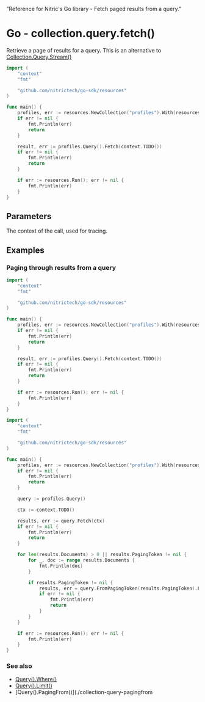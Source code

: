   "Reference for Nitric's Go library - Fetch paged results from a query."

# Go - collection.query.fetch()

Retrieve a page of results for a query. This is an alternative to [Collection.Query.Stream()](./collection-query-stream)

```go
import (
	"context"
	"fmt"

	"github.com/nitrictech/go-sdk/resources"
)

func main() {
	profiles, err := resources.NewCollection("profiles").With(resources.CollectionReading, resources.CollectionWriting, resources.CollectionDeleting)
	if err != nil {
		fmt.Println(err)
		return
	}

	result, err := profiles.Query().Fetch(context.TODO())
	if err != nil {
		fmt.Println(err)
		return
	}

	if err := resources.Run(); err != nil {
		fmt.Println(err)
	}
}
```

## Parameters

<Properties>
  <Property name="ctx" required type="context">
    The context of the call, used for tracing.
  </Property>
</Properties>

## Examples

### Paging through results from a query

```go
import (
	"context"
	"fmt"

	"github.com/nitrictech/go-sdk/resources"
)

func main() {
	profiles, err := resources.NewCollection("profiles").With(resources.CollectionReading, resources.CollectionWriting, resources.CollectionDeleting)
	if err != nil {
		fmt.Println(err)
		return
	}

	result, err := profiles.Query().Fetch(context.TODO())
	if err != nil {
		fmt.Println(err)
		return
	}

	if err := resources.Run(); err != nil {
		fmt.Println(err)
	}
}
```

```go
import (
	"context"
	"fmt"

	"github.com/nitrictech/go-sdk/resources"
)

func main() {
	profiles, err := resources.NewCollection("profiles").With(resources.CollectionReading)
	if err != nil {
		fmt.Println(err)
		return
	}

	query := profiles.Query()

	ctx := context.TODO()

	results, err := query.Fetch(ctx)
	if err != nil {
		fmt.Println(err)
		return
	}

	for len(results.Documents) > 0 || results.PagingToken != nil {
		for _, doc := range results.Documents {
			fmt.Println(doc)
		}

		if results.PagingToken != nil {
			results, err = query.FromPagingToken(results.PagingToken).Fetch(ctx)
			if err != nil {
				fmt.Println(err)
				return
			}
		}
	}

	if err := resources.Run(); err != nil {
		fmt.Println(err)
	}
}
```

### See also

- [Query().Where()](./collection-query-where)
- [Query().Limit()](./collection-query-limit)
- [Query().PagingFrom()](./collection-query-pagingfrom
